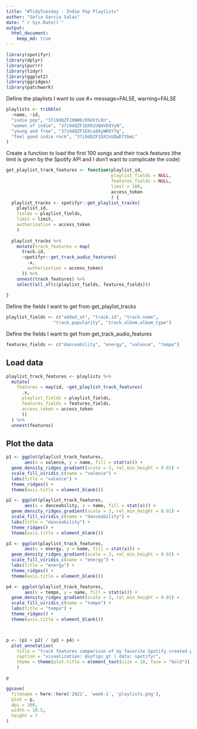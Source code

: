```yaml
---
title: "#TidyTuesday - Indie Pop Playlists"
author: "Sofia Garcia Salas"
date: "´r Sys.Date()´"
output:
  html_document:
    keep_md: true
---
```


```r
library(spotifyr)
library(dplyr)
library(purrr)
library(tidyr)
library(ggplot2)
library(ggridges)
library(patchwork)
```

Define the playlists I want to use
#+ message=FALSE, warning=FALSE

```r
playlists <- tribble(
  ~name, ~id,
  "indie pop", "37i9dQZF1DWWEcRhUVtL8n",
  "women of indie", "37i9dQZF1DX91UQmVbQYyN",
  "young and free", "37i9dQZF1DXca8AyWK6Y7g",
  "feel good indie rock", "37i9dQZF1DX2sUQwD7tbmL"
)
```

Create a function to load the first 100 songs and their track features
(the limit is given by the Spotify API and I don't want to complicate
the code)

```r
get_playlist_track_features <- function(playlist_id, 
                                        playlist_fields = NULL, 
                                        features_fields = NULL,
                                        limit = 100, 
                                        access_token
                                        ) {
  playlist_tracks <- spotifyr::get_playlist_tracks(
    playlist_id, 
    fields = playlist_fields, 
    limit = limit,
    authorization = access_token
    )
  
  playlist_tracks %>% 
    mutate(track_features = map(
      track.id, 
      ~spotifyr::get_track_audio_features(
        .x, 
        authorization = access_token)
      )) %>% 
    unnest(track_features) %>% 
    select(all_of(c(playlist_fields, features_fields)))
    
}
```

Define the fields I want to get from get_playlist_tracks

```r
playlist_fields <- c("added_at", "track.id", "track.name", 
                  "track.popularity", "track.album.album_type")
```

Define the fields I want to get from get_track_audio_features

```r
features_fields <- c("danceability", "energy", "valence", "tempo")
```

## Load data

```r
playlist_track_features <- playlists %>% 
  mutate(
    features = map(id, ~get_playlist_track_features(
      .x,
      playlist_fields = playlist_fields,
      features_fields = features_fields,
      access_token = access_token
      ))
  ) %>% 
  unnest(features)
```

## Plot the data

```r
p1 <- ggplot(playlist_track_features,
       aes(x = valence, y = name, fill = stat(x))) +
  geom_density_ridges_gradient(scale = 3, rel_min_height = 0.01) +
  scale_fill_viridis_c(name = "valence") +
  labs(title = "valence") +
  theme_ridges() +
  theme(axis.title = element_blank())

p2 <- ggplot(playlist_track_features,
       aes(x = danceability, y = name, fill = stat(x))) +
  geom_density_ridges_gradient(scale = 3, rel_min_height = 0.01) +
  scale_fill_viridis_c(name = "danceability") +
  labs(title = "danceability") +
  theme_ridges() +
  theme(axis.title = element_blank())

p3 <- ggplot(playlist_track_features,
       aes(x = energy, y = name, fill = stat(x))) +
  geom_density_ridges_gradient(scale = 3, rel_min_height = 0.01) +
  scale_fill_viridis_c(name = "energy") +
  labs(title = "energy") +
  theme_ridges() +
  theme(axis.title = element_blank())

p4 <- ggplot(playlist_track_features,
       aes(x = tempo, y = name, fill = stat(x))) +
  geom_density_ridges_gradient(scale = 3, rel_min_height = 0.01) +
  scale_fill_viridis_c(name = "tempo") +
  labs(title = "tempo") +
  theme_ridges() +
  theme(axis.title = element_blank())




```
```r
p <- (p1 + p2) / (p3 + p4) + 
  plot_annotation(
    title = "track features comparison of my favorite Spotify created playlists",
    caption = "visualization: @sofigs_gt | data: spotifyr",
    theme = theme(plot.title = element_text(size = 18, face = "bold"))
    )

p


```
```r
ggsave(
  filename = here::here('2022', 'week-1', 'playlists.png'),
  plot = p,
  dpi = 300,
  width = 10.5,
  height = 7
) 
```

